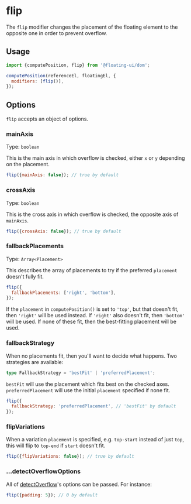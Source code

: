 
# flip

The `flip` modifier changes the placement of the floating element
to the opposite one in order to prevent overflow.

## Usage

```js
import {computePosition, flip} from '@floating-ui/dom';

computePosition(referenceEl, floatingEl, {
  modifiers: [flip()],
});
```

## Options

`flip` accepts an object of options.

### mainAxis

Type: `boolean`

This is the main axis in which overflow is checked, either `x` or
`y` depending on the placement.

```js
flip({mainAxis: false}); // true by default
```

### crossAxis

Type: `boolean`

This is the cross axis in which overflow is checked, the opposite
axis of `mainAxis`.

```js
flip({crossAxis: false}); // true by default
```

### fallbackPlacements

Type: `Array<Placement>`

This describes the array of placements to try if the preferred
`placement` doesn't fully fit.

```js
flip({
  fallbackPlacements: ['right', 'bottom'],
});
```

If the `placement` in `computePosition()` is set to `'top'`, but
that doesn't fit, then `'right'` will be used instead. If
`'right'` also doesn't fit, then `'bottom'` will be used. If none
of these fit, then the best-fitting placement will be used.

### fallbackStrategy

When no placements fit, then you'll want to decide what happens.
Two strategies are available:

```ts
type FallbackStrategy = 'bestFit' | 'preferredPlacement';
```

`bestFit` will use the placement which fits best on the checked
axes. `preferredPlacement` will use the initial `placement`
specified if none fit.

```js
flip({
  fallbackStrategy: 'preferredPlacement', // 'bestFit' by default
});
```

### flipVariations

When a variation `placement` is specified, e.g. `top-start`
instead of just `top`, this will flip to `top-end` if `start`
doesn't fit.

```js
flip({flipVariations: false}); // true by default
```

### ...detectOverflowOptions

All of [detectOverflow](/docs/detectOverflow#options)'s options
can be passed. For instance:

```js
flip({padding: 5}); // 0 by default
```

